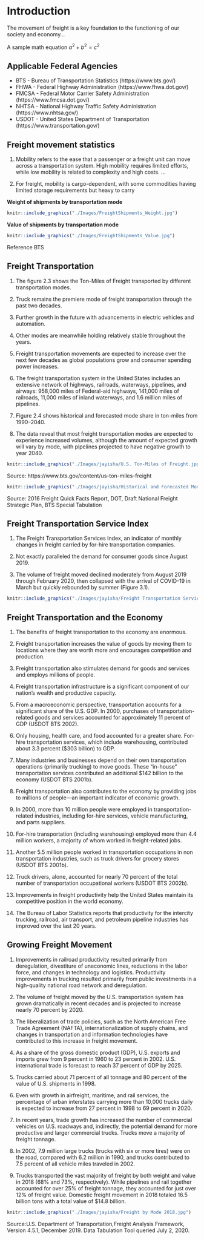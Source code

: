 # Introduction {#intro}

The movement of freight is a key foundation to the functioning of our society and economy...

A sample math equation $a^2 + b^2 = c^2$

## Applicable Federal Agencies {#intro-agencies}

* BTS - Bureau of Transportation Statistics (https://www.bts.gov/)
* FHWA - Federal Highway Administration (https://www.fhwa.dot.gov/)
* FMCSA - Federal Motor Carrier Safety Administration (https://www.fmcsa.dot.gov/)
* NHTSA - National Highway Traffic Safety Administration (https://www.nhtsa.gov/)
* USDOT - United States Department of Transportation (https://www.transportation.gov/)


## Freight movement statistics {#intro-statistics}

1) Mobility refers to the ease that a passenger or a freight unit can move across a transportation system. High mobility requires limited efforts, while low mobility is related to complexity and high costs.
...

2) For freight, mobility is cargo-dependent, with some commodities having limited storage requirements but heavy to carry

**Weight of shipments by transportation mode**

```r
knitr::include_graphics("./Images/FreightShipments_Weight.jpg")
```

**Value of shipments by transportation mode**

```r
knitr::include_graphics("./Images/FreightShipments_Value.jpg")
```

Reference BTS

## Freight Transportation {#intro-Freight}

1) The figure 2.3 shows the Ton-Miles of Freight transported by different transportation modes.

2) Truck remains the premiere mode of freight transportation through the past two decades.

3) Further growth in the future with advancements in electric vehicles and automation. 

4) Other modes are meanwhile holding relatively stable throughout the years.

5) Freight transportation movements are expected to increase over the next few decades as global populations grow and consumer spending power increases. 

6) The freight transportation system in the United States includes an extensive network of highways, railroads, waterways, pipelines, and airways: 958,000 miles of Federal-aid highways, 141,000 miles of railroads, 11,000 miles of inland waterways, and 1.6 million miles of pipelines. 

7) Figure 2.4 shows historical and forecasted mode share in ton-miles from 1990–2040.

8) The data reveal that most freight transportation modes are expected to experience increased volumes, although the amount of expected growth will vary by mode, with pipelines projected to have negative growth to year 2040.


```r
knitr::include_graphics("./Images/jayisha/U.S. Ton-Miles of Freight.jpg")
```
Source: https://www.bts.gov/content/us-ton-miles-freight


```r
knitr::include_graphics("./Images/jayisha/Historical and Forecasted Mode Share of Ton-miles, 1990–2040.jpg")
```
Source: 2016 Freight Quick Facts Report, DOT, Draft National Freight Strategic Plan, BTS Special Tabulation

## Freight Transportation Service Index {#intro-Freight_Index}

1) The Freight Transportation Services Index, an indicator of monthly changes in freight carried by for-hire transportation companies.

2) Not exactly paralleled the demand for consumer goods since August 2019. 

3) The volume of freight moved declined moderately from August 2019 through February 2020, then collapsed with the arrival of COVID-19 in March but quickly rebounded by summer (Figure 3.1). 

```r
knitr::include_graphics("./Images/jayisha/Freight Transportation Services Index 2016–2021.jpg")
```
## Freight Transportation and the Economy {#intro-Freight_Index}
 
1) The benefits of freight transportation to the economy are enormous. 

2) Freight transportation increases the value of goods by moving them to locations where they are worth more and encourages competition and production. 

3) Freight transportation also stimulates demand for goods and services and employs millions of people. 

4) Freight transportation infrastructure is a significant component of our nation's wealth and productive capacity.

5) From a macroeconomic perspective, transportation accounts for a significant share of the U.S. GDP. In 2000, purchases of transportation-related goods and services accounted for approximately 11 percent of GDP (USDOT BTS 2002).

6) Only housing, health care, and food accounted for a greater share. For-hire transportation services, which include warehousing, contributed about 3.3 percent ($303 billion) to GDP. 

7) Many industries and businesses depend on their own transportation operations (primarily trucking) to move goods. These "in-house" transportation services contributed an additional $142 billion to the economy (USDOT BTS 2001b).

8) Freight transportation also contributes to the economy by providing jobs to millions of people—an important indicator of economic growth. 

9) In 2000, more than 10 million people were employed in transportation-related industries, including for-hire services, vehicle manufacturing, and parts suppliers. 

10) For-hire transportation (including warehousing) employed more than 4.4 million workers, a majority of whom worked in freight-related jobs. 

11) Another 5.5 million people worked in transportation occupations in non transportation industries, such as truck drivers for grocery stores (USDOT BTS 2001b). 

12) Truck drivers, alone, accounted for nearly 70 percent of the total number of transportation occupational workers (USDOT BTS 2002b).

13) Improvements in freight productivity help the United States maintain its competitive position in the world economy. 

14) The Bureau of Labor Statistics reports that productivity for the intercity trucking, railroad, air transport, and petroleum pipeline industries has improved over the last 20 years. 

## Growing Freight Movement {#intro-Freight_movement}
 
 
1) Improvements in railroad productivity resulted primarily from deregulation, divestiture of uneconomic lines, reductions in the labor force, and changes in technology and logistics. Productivity improvements in trucking resulted primarily from public investments in a high-quality national road network and deregulation.

2) The volume of freight moved by the U.S. transportation system has grown dramatically in recent decades and is projected to increase nearly 70 percent by 2020. 

3) The liberalization of trade policies, such as the North American Free Trade Agreement (NAFTA), internationalization of supply chains, and changes in transportation and information technologies have contributed to this increase in freight movement. 

4) As a share of the gross domestic product (GDP), U.S. exports and imports grew from 9 percent in 1960 to 23 percent in 2002. U.S. international trade is forecast to reach 37 percent of GDP by 2025. 
5) Trucks carried about 71 percent of all tonnage and 80 percent of the value of U.S. shipments in 1998.

6) Even with growth in airfreight, maritime, and rail services, the percentage of urban interstates carrying more than 10,000 trucks daily is expected to increase from 27 percent in 1998 to 69 percent in 2020.

7) In recent years, trade growth has increased the number of commercial vehicles on U.S. roadways and, indirectly, the potential demand for more productive and larger commercial trucks. Trucks move a majority of freight tonnage. 

8) In 2002, 7.9 million large trucks (trucks with six or more tires) were on the road, compared with 6.2 million in 1990, and trucks contributed to 7.5 percent of all vehicle miles traveled in 2002.

9) Trucks transported the vast majority of freight by both weight and value in 2018 (68% and 73%, respectively). While pipelines and rail together accounted for over 25% of freight tonnage, they accounted for just over 12% of freight value. Domestic freight movement in 2018 totaled 16.5 billion tons with a total value of $14.8 billion.

```r
knitr::include_graphics("./Images/jayisha/Freight by Mode 2018.jpg")
```

Source:U.S. Department of Transportation,Freight Analysis Framework, Version 4.5.1, December 2019. Data Tabulation Tool queried July 2, 2020.






